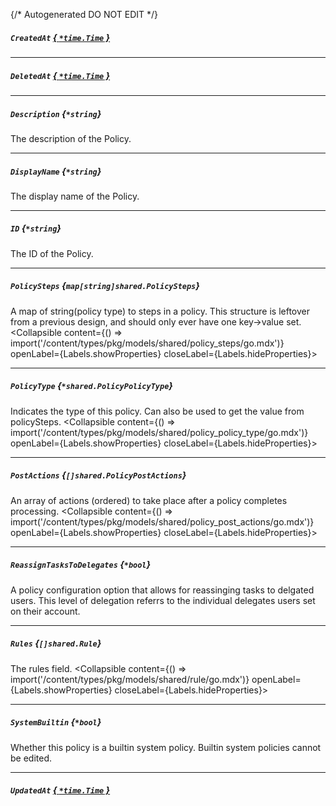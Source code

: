 {/* Autogenerated DO NOT EDIT  */}

##### `CreatedAt` [*{ `*time.Time` }*](https://pkg.go.dev/time#Time)

---
##### `DeletedAt` [*{ `*time.Time` }*](https://pkg.go.dev/time#Time)

---
##### `Description` *{`*string`}*
The description of the Policy.

---
##### `DisplayName` *{`*string`}*
The display name of the Policy.

---
##### `ID` *{`*string`}*
The ID of the Policy.

---
##### `PolicySteps` *{`map[string]shared.PolicySteps`}*
A map of string(policy type) to steps in a policy. This structure is leftover from a previous design, and should only ever have one key\-\>value set.
<Collapsible content={() => import('/content/types/pkg/models/shared/policy_steps/go.mdx')} openLabel={Labels.showProperties} closeLabel={Labels.hideProperties}>
</Collapsible>

---
##### `PolicyType` *{`*shared.PolicyPolicyType`}*
Indicates the type of this policy. Can also be used to get the value from policySteps.
<Collapsible content={() => import('/content/types/pkg/models/shared/policy_policy_type/go.mdx')} openLabel={Labels.showProperties} closeLabel={Labels.hideProperties}>
</Collapsible>

---
##### `PostActions` *{`[]shared.PolicyPostActions`}*
An array of actions (ordered) to take place after a policy completes processing.
<Collapsible content={() => import('/content/types/pkg/models/shared/policy_post_actions/go.mdx')} openLabel={Labels.showProperties} closeLabel={Labels.hideProperties}>
</Collapsible>

---
##### `ReassignTasksToDelegates` *{`*bool`}*
A policy configuration option that allows for reassinging tasks to delgated users. This level of delegation referrs to the individual delegates users set on their account.

---
##### `Rules` *{`[]shared.Rule`}*
The rules field.
<Collapsible content={() => import('/content/types/pkg/models/shared/rule/go.mdx')} openLabel={Labels.showProperties} closeLabel={Labels.hideProperties}>
</Collapsible>

---
##### `SystemBuiltin` *{`*bool`}*
Whether this policy is a builtin system policy. Builtin system policies cannot be edited.

---
##### `UpdatedAt` [*{ `*time.Time` }*](https://pkg.go.dev/time#Time)


